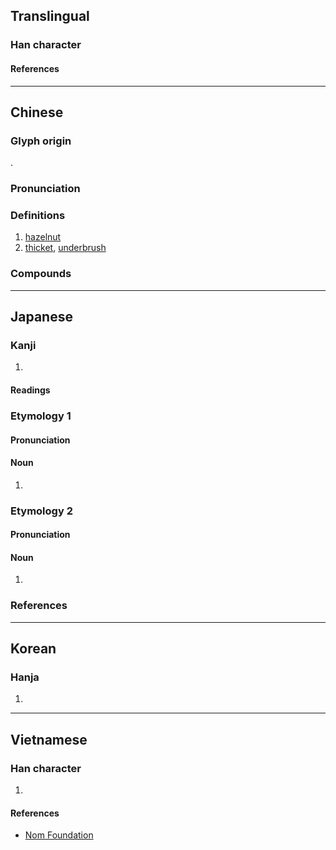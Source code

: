 {{character info/new}}
==Translingual==

===Han character===
{{Han char|rn=75|rad=木|as=10|sn=14|four=45994|canj=DQKD|ids=⿰木秦}}

====References====
{{Han ref|kx=0543.180|dkj=15240|dj=0931.070|hdz=21259.050|uh=699B}}

----

==Chinese==
{{zh-forms}}

===Glyph origin===
{{Han etym}}
{{Han compound|木|t1=tree|秦|ls=psc|c1=s|c2=p}}.

===Pronunciation===
{{zh-pron
|m=zhēn
|c=zeon1
|mn=qz,tw,xm,zz:chin
|mc=y
|oc=y
|ma=
|cat=n
}}

===Definitions===
{{zh-hanzi}}

# [[hazelnut]]
# [[thicket]], [[underbrush]]

===Compounds===
{{zh-der|榛狉|榛子|榛雞|榛榛|榛林|榛蕪|榛莽|披榛|滿目荊榛|披榛採蘭|荊榛滿目|莽榛蔓草}}

----

==Japanese==

===Kanji===
{{ja-kanji|grade=|rs=木10}}

# {{rfdef|ja|sort=木10}}

====Readings====
{{ja-readings
|on=しん
|kun=はしばみ-, はり-
|nanori=はる
}}

===Etymology 1===
{{wp|lang=ja}}
{{ja-kanjitab|はしばみ|yomi=k}}
{{rfe|ja}}

====Pronunciation====
{{ja-pron|はしばみ|y=k|acc=0|acc_ref=DJR}}

====Noun====
{{ja-noun|はしばみ|ハシバミ}}

# {{rfdef|ja}}

===Etymology 2===
{{ja-kanjitab|はり|yomi=k}}
{{rfe|ja}}

====Pronunciation====
{{ja-pron|はり|y=k}}

====Noun====
{{ja-noun|はり}}

# {{rfdef|ja}}

===References===
<references/>

----

==Korean==

===Hanja===
{{ko-hanja|진}}

# {{rfdef|ko|sort=木10}}

----

==Vietnamese==

===Han character===
{{vi-readings|rs=木10|reading=trăn}}

# {{rfdef|vi|sort=木10}}

====References====
* [http://nomfoundation.org/common/nom_details.php?codepoint=699b Nom Foundation]